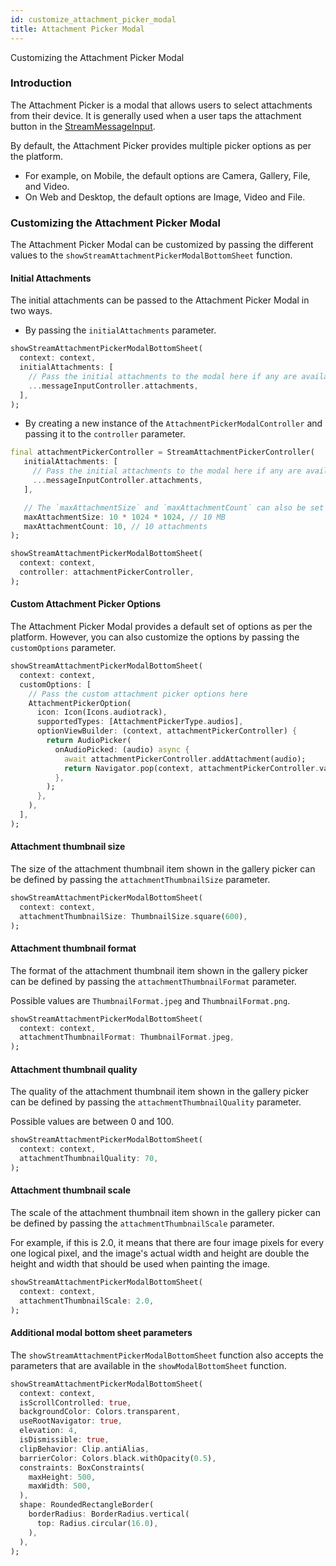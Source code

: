 ```yaml
---
id: customize_attachment_picker_modal
title: Attachment Picker Modal
---
```


Customizing the Attachment Picker Modal

### Introduction

The Attachment Picker is a modal that allows users to select attachments from their device.
It is generally used when a user taps the attachment button in the [StreamMessageInput](../stream_chat_flutter/message_input.mdx).

By default, the Attachment Picker provides multiple picker options as per the platform.
- For example, on Mobile, the default options are Camera, Gallery, File, and Video.
- On Web and Desktop, the default options are Image, Video and File.

### Customizing the Attachment Picker Modal

The Attachment Picker Modal can be customized by passing the different values to the `showStreamAttachmentPickerModalBottomSheet` function.

#### Initial Attachments

The initial attachments can be passed to the Attachment Picker Modal in two ways.

 * By passing the `initialAttachments` parameter.

 ```dart
 showStreamAttachmentPickerModalBottomSheet(
   context: context,
   initialAttachments: [
     // Pass the initial attachments to the modal here if any are available already (optional)
     ...messageInputController.attachments,
   ],
 );
 ```

 * By creating a new instance of the `AttachmentPickerModalController` and passing it to the `controller` parameter.

 ```dart
 final attachmentPickerController = StreamAttachmentPickerController(
    initialAttachments: [
      // Pass the initial attachments to the modal here if any are available already (optional)
      ...messageInputController.attachments,
    ],

    // The `maxAttachmentSize` and `maxAttachmentCount` can also be set while creating a controller.
    maxAttachmentSize: 10 * 1024 * 1024, // 10 MB
    maxAttachmentCount: 10, // 10 attachments
 );

 showStreamAttachmentPickerModalBottomSheet(
   context: context,
   controller: attachmentPickerController,
 );
 ```

#### Custom Attachment Picker Options

The Attachment Picker Modal provides a default set of options as per the platform.
However, you can also customize the options by passing the `customOptions` parameter.

 ```dart
 showStreamAttachmentPickerModalBottomSheet(
   context: context,
   customOptions: [
     // Pass the custom attachment picker options here
     AttachmentPickerOption(
       icon: Icon(Icons.audiotrack),
       supportedTypes: [AttachmentPickerType.audios],
       optionViewBuilder: (context, attachmentPickerController) {
         return AudioPicker(
           onAudioPicked: (audio) async {
             await attachmentPickerController.addAttachment(audio);
             return Navigator.pop(context, attachmentPickerController.value);
           },
         );
       },
     ),
   ],
 );
 ```

#### Attachment thumbnail size

The size of the attachment thumbnail item shown in the gallery picker can be defined by passing the `attachmentThumbnailSize` parameter.

 ```dart
 showStreamAttachmentPickerModalBottomSheet(
   context: context,
   attachmentThumbnailSize: ThumbnailSize.square(600),
 );
 ```

#### Attachment thumbnail format

The format of the attachment thumbnail item shown in the gallery picker can be defined by passing the `attachmentThumbnailFormat` parameter.

Possible values are `ThumbnailFormat.jpeg` and `ThumbnailFormat.png`.

 ```dart
 showStreamAttachmentPickerModalBottomSheet(
   context: context,
   attachmentThumbnailFormat: ThumbnailFormat.jpeg,
 );
 ```

#### Attachment thumbnail quality

The quality of the attachment thumbnail item shown in the gallery picker can be defined by passing the `attachmentThumbnailQuality` parameter.

Possible values are between 0 and 100.

 ```dart
 showStreamAttachmentPickerModalBottomSheet(
   context: context,
   attachmentThumbnailQuality: 70,
 );
 ```

#### Attachment thumbnail scale

The scale of the attachment thumbnail item shown in the gallery picker can be defined by passing the `attachmentThumbnailScale` parameter.

For example, if this is 2.0, it means that there are four image pixels for every one logical pixel, and the image's actual width and height are
double the height and width that should be used when painting the image.

 ```dart
 showStreamAttachmentPickerModalBottomSheet(
   context: context,
   attachmentThumbnailScale: 2.0,
 );
 ```

#### Additional modal bottom sheet parameters

The `showStreamAttachmentPickerModalBottomSheet` function also accepts the parameters that are available in the `showModalBottomSheet` function.

 ```dart
 showStreamAttachmentPickerModalBottomSheet(
   context: context,
   isScrollControlled: true,
   backgroundColor: Colors.transparent,
   useRootNavigator: true,
   elevation: 4,
   isDismissible: true,
   clipBehavior: Clip.antiAlias,
   barrierColor: Colors.black.withOpacity(0.5),
   constraints: BoxConstraints(
     maxHeight: 500,
     maxWidth: 500,
   ),
   shape: RoundedRectangleBorder(
     borderRadius: BorderRadius.vertical(
       top: Radius.circular(16.0),
     ),
   ),
 );
 ```






